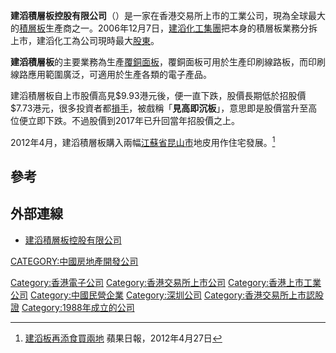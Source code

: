 {{Infobox company
| company_name_zh = 建滔積層板控股
| company_name = 建滔積層板控股
| company_logo = [[File:Kingboard.gif|File:Kingboard.gif]]
| company_type = [[民營企業|民營企業]]
| traded_as = {{sehk|1888}}
| foundation = 1988年
| location =[[中國|中國]][[廣東|廣東]][[深圳|深圳]]
| industry = [[覆銅面板|覆銅面板]]生產
| key_people = 張國華（主席）
| sales = 
| revenue = 155.32億港元（2016年度）<ref name=ref2016/>
| profit = 43.47億港元（2016年度賬面純利）<ref name=ref2016>[http://www.hkexnews.hk/listedco/listconews/sehk/2017/0324/LTN20170324196_C.pdf 截至二零一六年十二月三十一日止年度業績公佈]</ref>
| assets =
| market_value = 
| num_employees = 約9,900人（2016年12月31日）<ref name=ref2016/>
| products = 
| homepage = [http://www.kblaminates.com/ www.kblaminates.com]
}}

'''建滔積層板控股有限公司'''（{{sehk|1888}}）是一家在香港交易所上市的工業公司，現為全球最大的[[積層板|積層板]]生產商之一。2006年12月7日，[[建滔化工集團|建滔化工集團]]把本身的積層板業務分拆上市，建滔化工為公司現時最大[[股東|股東]]。

'''建滔積層板'''的主要業務為生產[[覆銅面板|覆銅面板]]，覆銅面板可用於生產印刷線路板，而印刷線路應用範圍廣泛，可適用於生產各類的電子產品。

建滔積層板自上市股價高見$9.93港元後，便一直下跌，股價長期低於招股價$7.73港元，很多投資者都[[套牢股票|損手]]，被戲稱「'''見高即沉板'''」，意思即是股價當升至高位便立即下跌。不過股價到2017年已升回當年招股價之上。

2012年4月，建滔積層板購入兩幅[[江蘇省|江蘇省]][[昆山市|昆山市]]地皮用作住宅發展。<ref>[http://hk.apple.nextmedia.com/financeestate/art/20120427/16286488 建滔板再添食買兩地] {{Wayback|url=http://hk.apple.nextmedia.com/financeestate/art/20120427/16286488 |date=20210331230114 }} 蘋果日報，2012年4月27日</ref>

==參考==
{{reflist}}

== 外部連線 ==
* [http://www.kblaminates.com/ 建滔積層板控股有限公司] {{Wayback|url=http://www.kblaminates.com/ |date=20220205201328 }} {{en}}{{zh}}

{{HK-corp-stub}}
[[Category:香港電子公司|Category:香港電子公司]]
[[Category:香港交易所上市公司|Category:香港交易所上市公司]]
[[Category:香港上市工業公司|Category:香港上市工業公司]]
[[Category:中國民營企業|Category:中國民營企業]]
[[Category:深圳公司|Category:深圳公司]]
[[Category:香港交易所上市認股證|Category:香港交易所上市認股證]]
[[CATEGORY:中國房地產開發公司|CATEGORY:中國房地產開發公司]]
[[Category:1988年成立的公司|Category:1988年成立的公司]]